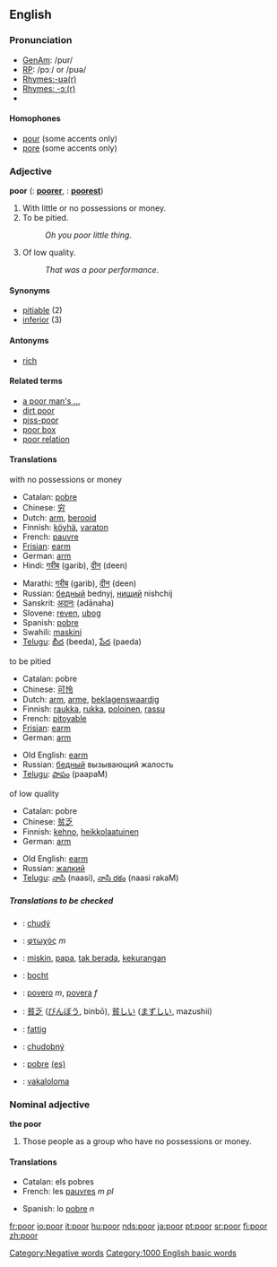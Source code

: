 ==English==

{{rank|less|till|next|257|poor|present|water|stood}}

===Pronunciation===
*[[w:General American|GenAm]]: /pʊr/
*[[w:Received Pronunciation|RP]]: /pɔː/ or /pʊə/
*[[Rhymes:English:-ʊə(r)|Rhymes:-ʊə(r)]]
*[[Rhymes:English:-ɔː(r)|Rhymes: -ɔː(r)]]
*{{audio|en-us-poor.ogg|Audio (US)}}

====Homophones====
*[[pour]] (some accents only)
*[[pore]] (some accents only)

===Adjective===
'''poor'''  ({{compar}}: '''[[poorer]]''', {{superl}}: '''[[poorest]]''')

# With little or no possessions or money.
# To be pitied.
#:''Oh you poor little thing''.
# Of low quality.
#:''That was a poor performance''.

====Synonyms====
*[[pitiable]] (2)
*[[inferior]] (3)

====Antonyms====
*[[rich]]

====Related terms====
*[[a poor man's ...]]
*[[dirt poor]]
*[[piss-poor]]
*[[poor box]]
*[[poor relation]]

====Translations====
;with no possessions or money
{{top}}
*Catalan: [[pobre]]
*Chinese: [[穷]]
*Dutch: [[arm]], [[berooid]]
*Finnish: [[köyhä]], [[varaton]]
*French: [[pauvre]]
*[[Frisian]]: [[earm]]
*German: [[arm]]
*Hindi: [[गरीब]] (garib), [[दीन]] (deen)
{{mid}}
*Marathi: [[गरीब]] (garib), [[दीन]] (deen)
*Russian: [[бедный]] bednyj, [[нищий]] nishchij
*Sanskrit: [[अदानः]] (adānaha)
*Slovene: [[reven]], [[ubog]]
*Spanish: [[pobre]]
*Swahili: [[maskini]]
*[[Telugu]]: [[బీద]] (beeda), [[పేద]] (paeda)
{{bottom}}

;to be pitied
{{top}}
*Catalan: pobre
*Chinese: [[可怜]]
*Dutch: [[arm]], [[arme]], [[beklagenswaardig]]
*Finnish: [[raukka]], [[rukka]], [[poloinen]], [[rassu]]
*French: [[pitoyable]]
*[[Frisian]]: [[earm]]
*German: [[arm]]
{{mid}}
*Old English: [[earm]]
*Russian: [[бедный]] вызывающий жалость
*[[Telugu]]: [[పాపం]] (paapaM)
{{bottom}}

;of low quality
{{top}}
*Catalan: pobre
*Chinese: [[贫乏]]
*Finnish: [[kehno]], [[heikkolaatuinen]]
*German: [[arm]]
{{mid}}
*Old English: [[earm]]
*Russian: [[жалкий]]
*[[Telugu]]: [[నాసి]] (naasi), [[నాసి రకం]] (naasi rakaM)
{{bottom}}

=====Translations to be checked=====
{{checktrans}}
*{{ttbc|Czech}}: [[chudý]]
*{{ttbc|Greek}}: [[φτωχός]] ''m''
*{{ttbc|Indonesian}}: [[miskin]], [[papa]], [[tak berada]], [[kurang|kekurangan]]
*{{ttbc|Irish}}: [[bocht]]
*{{ttbc|Italian}}: [[povero]] ''m'', [[povera]] ''f''
*{{ttbc|Japanese}}: [[貧乏]] ([[びんぼう]], binbō), [[貧しい]] ([[まずしい]], mazushii)
*{{ttbc|Norwegian}}: [[fattig]]
*{{ttbc|Slovak}}: [[chudobný]]  
*{{ttbc|Spanish}}: [[pobre]] [[:es:pobre|(es)]]
*{{ttbc|Fijian}}:  [[vakaloloma]]

===Nominal adjective===
'''the poor'''

# Those people as a group who have no possessions or money.

====Translations====
{{top}}
*Catalan: els pobres
*French: les [[pauvres]] ''m pl''
{{mid}}
*Spanish: lo [[pobre]] ''n''
{{bottom}}

[[Category:Negative words]]
[[Category:1000 English basic words]]

[[fr:poor]]
[[io:poor]]
[[it:poor]]
[[hu:poor]]
[[nds:poor]]
[[ja:poor]]
[[pt:poor]]
[[sr:poor]]
[[fi:poor]]
[[zh:poor]]